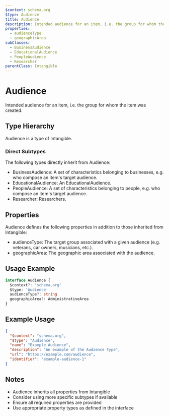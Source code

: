 ```yaml
---
$context: schema.org
$type: Audience
title: Audience
description: Intended audience for an item, i.e. the group for whom the item was created.
properties:
  - audienceType
  - geographicArea
subClasses:
  - BusinessAudience
  - EducationalAudience
  - PeopleAudience
  - Researcher
parentClass: Intangible
---
```


# Audience

Intended audience for an item, i.e. the group for whom the item was created.

## Type Hierarchy

Audience is a type of Intangible.

### Direct Subtypes

The following types directly inherit from Audience:

- BusinessAudience: A set of characteristics belonging to businesses, e.g. who compose an item's target audience.
- EducationalAudience: An EducationalAudience.
- PeopleAudience: A set of characteristics belonging to people, e.g. who compose an item's target audience.
- Researcher: Researchers.

## Properties

Audience defines the following properties in addition to those inherited from Intangible:

- audienceType: The target group associated with a given audience (e.g. veterans, car owners, musicians, etc.).
- geographicArea: The geographic area associated with the audience.

## Usage Example

```typescript
interface Audience {
  $context?: 'schema.org'
  $type: 'Audience'
  audienceType?: string
  geographicArea?: AdministrativeArea
}
```

## Example Usage

```json
{
  "$context": "schema.org",
  "$type": "Audience",
  "name": "Example Audience",
  "description": "An example of the Audience type",
  "url": "https://example.com/audience",
  "identifier": "example-audience-1"
}
```

## Notes

- Audience inherits all properties from Intangible
- Consider using more specific subtypes if available
- Ensure all required properties are provided
- Use appropriate property types as defined in the interface
